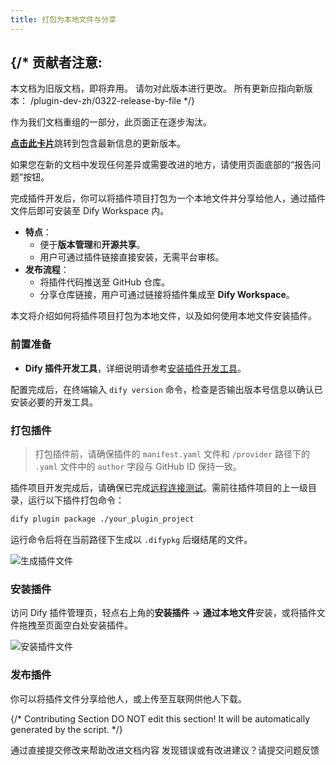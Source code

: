 ```yaml
---
title: 打包为本地文件与分享
---
```



{/* 
  贡献者注意:
  ----------------
  本文档为旧版文档，即将弃用。
  请勿对此版本进行更改。
  所有更新应指向新版本：
  /plugin-dev-zh/0322-release-by-file
*/}

<Card title="本文档即将弃用" icon="circle-exclamation" href="/plugin-dev-zh/0322-release-by-file">
  <p>作为我们文档重组的一部分，此页面正在逐步淘汰。</p>
  
  <p><u><b>点击此卡片</b></u>跳转到包含最新信息的更新版本。</p>
  
  <p>如果您在新的文档中发现任何差异或需要改进的地方，请使用页面底部的“报告问题”按钮。</p>
</Card>

完成插件开发后，你可以将插件项目打包为一个本地文件并分享给他人，通过插件文件后即可安装至 Dify Workspace 内。

* **特点**：
  * 便于**版本管理**和**开源共享**。
  * 用户可通过插件链接直接安装，无需平台审核。
* **发布流程**：
  * 将插件代码推送至 GitHub 仓库。
  * 分享仓库链接，用户可通过链接将插件集成至 **Dify Workspace**。

本文将介绍如何将插件项目打包为本地文件，以及如何使用本地文件安装插件。

### 前置准备

* **Dify 插件开发工具**，详细说明请参考[安装插件开发工具](../quick-start/develop-plugins/initialize-development-tools)。

配置完成后，在终端输入 `dify version` 命令，检查是否输出版本号信息以确认已安装必要的开发工具。

### 打包插件

> 打包插件前，请确保插件的 `manifest.yaml` 文件和 `/provider` 路径下的 `.yaml` 文件中的 `author` 字段与 GitHub ID 保持一致。

插件项目开发完成后，请确保已完成[远程连接测试](../quick-start/develop-plugins/extension-plugin#tiao-shi-cha-jian)。需前往插件项目的上一级目录，运行以下插件打包命令：

```bash
dify plugin package ./your_plugin_project
```

运行命令后将在当前路径下生成以 `.difypkg` 后缀结尾的文件。

![生成插件文件](https://assets-docs.dify.ai/2024/12/98e09c04273eace8fe6e5ac976443cca.png)

### 安装插件

访问 Dify 插件管理页，轻点右上角的**安装插件** → **通过本地文件**安装，或将插件文件拖拽至页面空白处安装插件。

![安装插件文件](https://assets-docs.dify.ai/2024/12/8c31c4025a070f23455799f942b91a57.png)

### 发布插件

你可以将插件文件分享给他人，或上传至互联网供他人下载。

{/*
Contributing Section
DO NOT edit this section!
It will be automatically generated by the script.
*/}

<CardGroup cols="2">
    <Card
        title="编辑此页面"
        icon="pen-to-square"
        href="https://github.com/langgenius/dify-docs/edit/main/zh-hans/plugins/publish-plugins/package-plugin-file-and-publish.mdx"
    >
        通过直接提交修改来帮助改进文档内容
    </Card>
    <Card
        title="提交问题"
        icon="github"
        href="https://github.com/langgenius/dify-docs/issues/new?title=文档问题%3A%20ge-plugin-file-and-publ&body=%23%23%20问题描述%0A%3C%21--%20请简要描述您发现的问题%20--%3E%0A%0A%23%23%20页面链接%0Ahttps%3A%2F%2Fgithub.com%2Flanggenius%2Fdify-docs%2Fblob%2Fmain%2Fzh-hans/plugins/publish-plugins%2Fpackage-plugin-file-and-publish.mdx%0A%0A%23%23%20建议修改%0A%3C%21--%20如果有具体的修改建议，请在此说明%20--%3E%0A%0A%3C%21--%20感谢您对文档质量的关注！%20--%3E"
    >
        发现错误或有改进建议？请提交问题反馈
    </Card>
</CardGroup>

